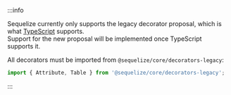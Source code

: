 :::info

Sequelize currently only supports the legacy decorator proposal, which is what [TypeScript](https://www.typescriptlang.org/docs/handbook/decorators.html#decorators) supports.  
Support for the new proposal will be implemented once TypeScript supports it.

All decorators must be imported from `@sequelize/core/decorators-legacy`:

```ts
import { Attribute, Table } from '@sequelize/core/decorators-legacy';
```

:::
